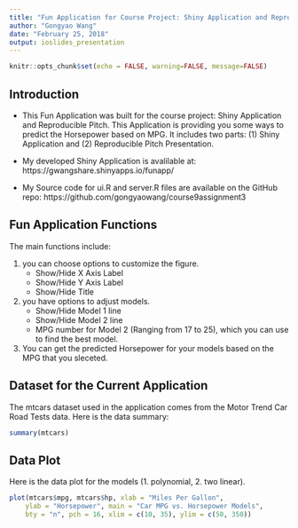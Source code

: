 ---
title: "Fun Application for Course Project: Shiny Application and Reproducible Pitch"
author: "Gongyao Wang"
date: "February 25, 2018"
output: ioslides_presentation
---

```{r setup, include=FALSE}
knitr::opts_chunk$set(echo = FALSE, warning=FALSE, message=FALSE)
```


## Introduction
- This Fun Application was built for the course project: Shiny Application and Reproducible Pitch. This Application is providing you some ways to predict the Horsepower based on MPG. It includes two parts: (1) Shiny Application and (2) Reproducible Pitch Presentation.

- My developed Shiny Application is avalilable at: https://gwangshare.shinyapps.io/funapp/

- My Source code for ui.R and server.R files are available on the GitHub repo: https://github.com/gongyaowang/course9assignment3


## Fun Application Functions {.smaller}
The main functions include:

1. you can choose options to customize the figure.
    + Show/Hide X Axis Label
    + Show/Hide Y Axis Label
    + Show/Hide Title
2. you have options to adjust models.
    + Show/Hide Model 1 line
    + Show/Hide Model 2 line
    + MPG number for Model 2 (Ranging from 17 to 25), which you can use to find the best model.
3. You can get the predicted Horsepower for your models based on the MPG that you sleceted.


## Dataset for the Current Application {.smaller}

The mtcars dataset used in the application comes from the Motor Trend Car Road Tests data. Here is the data summary:
```{r}
summary(mtcars)
```

## Data Plot
Here is the data plot for the models (1. polynomial, 2. two linear).
```{r}
plot(mtcars$mpg, mtcars$hp, xlab = "Miles Per Gallon",
    ylab = "Horsepower", main = "Car MPG vs. Horsepower Models", 
    bty = "n", pch = 16, xlim = c(10, 35), ylim = c(50, 350))

```







